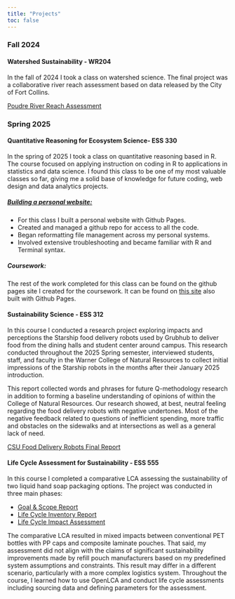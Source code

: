 ```yaml
---
title: "Projects"
toc: false
---
```


### Fall 2024

#### Watershed Sustainability - WR204

In the fall of 2024 I took a class on watershed science. The final project was a collaborative river reach assessment based on data released by the City of Fort Collins.

<a href="media/wr204_poudre_river_reach_assessment.pdf" target="_blank"> Poudre River Reach Assessment </a>

### Spring 2025

#### Quantitative Reasoning for Ecosystem Science- ESS 330

In the spring of 2025 I took a class on quantitative reasoning based in R. The course focused on applying instruction on coding in R to applications in statistics and data science. I found this class to be one of my most valuable classes so far, giving me a solid base of knowledge for future coding, web design and data analytics projects.

##### [Building a personal website:](https://zachary.cramton.com){target="_blank"}

-   For this class I built a personal website with Github Pages.
-   Created and managed a github repo for access to all the code.
-   Began reformatting file management across my personal systems.
-   Involved extensive troubleshooting and became familiar with R and Terminal syntax.

##### Coursework:

The rest of the work completed for this class can be found on the github pages site I created for the coursework. It can be found on [this site](https://zachary.cramton.com/csu_ess_330/) also built with Github Pages.

#### Sustainability Science - ESS 312

In this course I conducted a research project exploring impacts and perceptions the Starship food delivery robots used by Grubhub to deliver food from the dining halls and student center around campus. This research conducted throughout the 2025 Spring semester, interviewed students, staff, and faculty in the Warner College of Natural Resources to collect initial impressions of the Starship robots in the months after their January 2025 introduction. 

This report collected words and phrases for future Q-methodology research in addition to forming a baseline understanding of opinions of within the College of Natural Resources. Our research showed, at best, neutral feeling regarding the food delivery robots with negative undertones. Most of the negative feedback related to questions of inefficient spending, more traffic and obstacles on the sidewalks and at intersections as well as a general lack of need.

<a href="media/ess312_final_report.pdf" target="_blank"> CSU Food Delivery Robots Final Report </a>

#### Life Cycle Assessment for Sustainability - ESS 555

In this course I completed a comparative LCA assessing the sustainability of two liquid hand soap packaging options. The project was conducted in three main phases: 

- [Goal & Scope Report](media/ess555_g+s_report.pdf){target="_blank"} 
- [Life Cycle Inventory Report](media/ess555_lci_report.pdf){target="_blank"} 
- [Life Cycle Impact Assessment](media/ess555_final_report){target="_blank"}

The comparative LCA resulted in mixed impacts between conventional PET bottles with PP caps and composite laminate pouches. That said, my assessment did not align with the claims of significant sustainability improvements made by refill pouch manufacturers based on my predefined system assumptions and constraints. This result may differ in a different scenario, particularly with a more complex logistics system. Throughout the course, I learned how to use OpenLCA and conduct life cycle assessments including sourcing data and defining parameters for the assessment.
